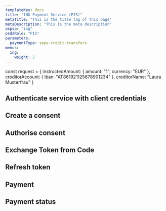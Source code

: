 ```yaml
---
templateKey: docs
title: "ING Payment Service (PIS)"
metaTitle: "This is the title tag of this page"
metaDescription: "This is the meta description"
aspsp: "ing"
psd2Role: "PIS"
parameters:
  paymentType: sepa-credit-transfers
menus:
  ing: 
    weight: 2
---
```




const request = { instructedAmount: { amount: "1", currency: "EUR" }, creditorAccount: { iban: "AT861921125678901234" }, creditorName: "Laura Musterfrau" }



  <step>

  ## Authenticate service with client credentials

  <CreateClientCredentialsToken/>
  </step>
  <step>

  ## Create a consent

  <StepInitiatePayment/>
  </step>
<step>

  ## Authorise consent

  <AuthoriseStep/>
</step>
<step>

  ## Exchange Token from Code

  <CreateToken/>
</step>
<step>

  ## Refresh token

  <RefreshToken/>
  </step>
  <step>

  ## Payment

  <StepPayment/>
  </step>
  <step>

  ## Payment status

  <StepPaymentStatus/>
  </step>

